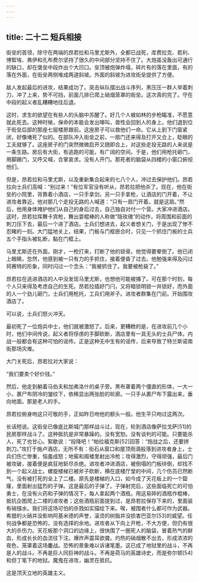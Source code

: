 ```yaml
---
---
---
```

title: 二十二 短兵相接
---




街垒的首领，除守在两端的昂若拉和马里尤斯外，全都已战死，库费拉克、若利、博絮埃、弗伊和孔布费尔坚持了很久的中间部分坚持不住了。大炮虽没轰出可通行的缺口，却在堡垒中段炸出个大凹口。垒顶被炮弹炸塌，碎片有的落在里面，有的落在外面，在街垒两侧堆成两道斜坡。外面的斜坡为进攻街垒提供了方便。

敌人发起最后的进攻，结果成功了。突击纵队摆出战斗序列，黑压压一群人举着刺刀，冲了上来，势不可挡，前面几排已爬上硝烟笼罩的街垒。这次真的完了。守在中段的起义者乱糟糟地往后退。

这时，求生的欲望在有些人的头脑中苏醒了。好几个人被如林的步枪瞄准，不愿意就此死去。这种时候，保命的本能会发出嗥叫，兽性会回到人的身上。他们退到位于街垒后部的那座七层楼房跟前。这座房子可以救他们一命。它从上到下门窗紧闭，好像堵死了似的。在部队冲入街垒之前，一扇门还来得及打开又合上，眨眼的工夫就够了。这座房子的门突然微微启开又随即合上，对这些走投无路的人来说是一条生路。房后有大街，有逃跑的可能，有广阔的空间。于是，他们用枪托砸门，用脚踢门，又呼又喊，合掌哀求。没有人开门。那死者的脑袋从四楼的小窗口俯视他们。

但是，昂若拉和马里尤斯，以及重新集合起来的七八个人，冲过去保护他们。昂若拉向士兵们高喊：“别过来！”有位军官没有听从，昂若拉把他杀了。现在，他在街垒的小院里，背靠着小酒店，一只手拿剑，另一只手拿枪，让酒店的门开着，不让进攻者靠近。他对那几个走投无路的人喊道：“只有一扇门开着。就是这扇。”然后，他用身体掩护他们从自己的身后过去，自己独自对付一个营。大家冲进酒店。这时，昂若拉挥舞卡宾枪，舞出耍棍棒的人称做“隐玫瑰”的动作，将周围和前面的刺刀压下去，最后一个进了酒店。士兵们想进去，起义者想关门，于是出现了惨不忍睹的一刻。大门猛地关上，结果，门板与门框嵌合时，只见一个抓住门板的士兵五个手指头被轧断，黏在门框上。

马里尤斯还在外面。刚才，一枪打来，打断了他的锁骨。他觉得要晕倒了。他已闭上眼睛，忽然，他感到被一只有力的手抓住，接着便昏了过去。他勉强来得及闪过珂赛特的形象，同时闪过一个念头：“我被抓住了。我要被枪毙了。”

昂若拉在逃进酒店的人中没发现马里尤斯，也想他可能被捕了。可在那个时刻，每个人只来得及考虑自己的生死。昂若拉插好门闩，又将暗锁明锁一并锁好，而外面的人一个劲儿砸门，士兵们用枪托，工兵们用斧子。进攻者群集在门前。开始围攻酒店了。

可以说，士兵们怒火冲天。

最初死了一位炮兵中士，他们就被激怒了。后来，更糟糕的是，在进攻前几个小时，他们中间传说，起义者将俘虏的手脚砍断，酒店里有一具无头的士兵尸体。内战一般都会有这种可怕的谣传。正是这种无中生有的谣传，后来导致了特兰斯诺南街那场灾难。

大门关死后，昂若拉对大家说：

“我们要卖个好价钱。”

然后，他走到躺着马伯夫和加弗洛什的桌子旁。黑布罩着两个僵直的形体，一大一小，裹尸布阴冷的皱纹下，依稀显出两张脸的轮廓。一只手从裹尸布下露出来，垂向地面。那是老人的手。

昂若拉俯身吻这只可敬的手，正如昨日吻他的额头一般。他生平只吻过这两次。

长话短说。这街垒已像底比斯城门那样战斗过，现在，轮到酒店像萨拉戈萨[51]的民房那样战斗了。这种抵抗是非常暴躁的。没有宽恕。没有谈判的可能。只要能杀人，死了也甘心。絮歇说：“投降吧！”帕拉福克斯[52]回答：“炮战之后，还要拼刺刀。”攻打于施卢酒店，无所不有：街石从窗口和屋顶雨滴般落到进攻者身上，士兵们伤亡惨重，恼羞成怒；地窖和阁楼里射出冷枪；攻得激烈，守得顽强，最后门被攻破，接着便是疯狂地斩尽杀绝。进攻者冲进酒店，被倒塌的门板绊倒，却找不到一个起义战士。螺旋楼梯已被斧子砍断，横在底楼厅堂的中间，几个伤员已然断气，没有被打死的全上了二楼。原先是楼梯的入口，如今成了天花板上的一个窟窿，里面射出猛烈的子弹。这是最后的子弹了。子弹射完后，这些面临死亡的可怕勇士，在没有火药和子弹的情况下，每人拿起两个酒瓶，用这易碎的酒瓶作棍棒，抵抗企图爬上二楼的进攻者；这些酒瓶前面提到过，是昂若拉保存下来的，里面装有硝镪水。我们将这场可怕的杀戮如实描绘下来。唉，被围者什么都可作为武器。希腊的火硝并没影响阿基米德的声誉，滚烫的树脂并没损害巴亚尔[53]的威望。任何战争都是恐怖的，没有选择的余地。进攻者从下向上开枪，不大方便，但仍有很大的杀伤力。天花板那个洞口的边缘上，很快围了一圈死人的脑袋，冒着热气的鲜血，形成长长的血流往下注。爆炸声震耳欲聋。灼热的硝烟散不出去，形成浓浓的夜色，笼罩着这场鏖战。恐怖的景象难以诉诸笔墨。这已成了地狱里的战斗，不再是人的战斗。不再是巨人同巨神的战斗。不再是荷马的英雄诗史，而是弥尔顿[54]和但丁笔下的地狱。魔鬼在进攻，幽灵在抵抗。

这是顶天立地的英雄主义。